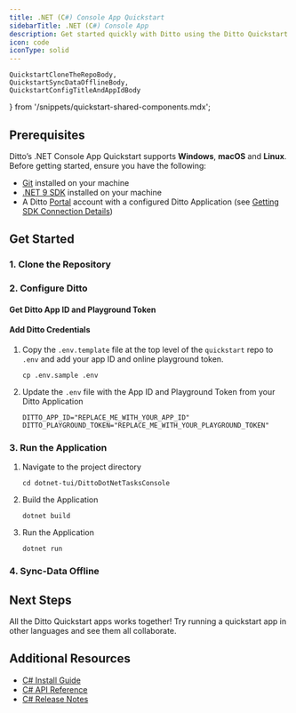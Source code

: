 ```yaml
---
title: .NET (C#) Console App Quickstart
sidebarTitle: .NET (C#) Console App
description: Get started quickly with Ditto using the Ditto Quickstart Applications
icon: code
iconType: solid
---
```


    QuickstartCloneTheRepoBody,
    QuickstartSyncDataOfflineBody,
    QuickstartConfigTitleAndAppIdBody
} from '/snippets/quickstart-shared-components.mdx';

## Prerequisites

Ditto’s .NET Console App Quickstart supports **Windows**, **macOS** and **Linux**. Before getting
started, ensure you have the following:
- [Git](https://git-scm.com/) installed on your machine
- [.NET 9 SDK](https://dotnet.microsoft.com/en-us/download/dotnet/9.0) installed on your machine
- A Ditto [Portal](https://portal.ditto.live) account with a configured Ditto Application
(see [Getting SDK Connection Details](/cloud/portal/getting-sdk-connection-details))

## Get Started

### 1. Clone the Repository
<QuickstartCloneTheRepoBody />

### 2. Configure Ditto

#### Get Ditto App ID and Playground Token
<QuickstartConfigTitleAndAppIdBody />

#### Add Ditto Credentials

1. Copy the `.env.template` file at the top level of the `quickstart` repo to `.env` and add your app ID and online playground token.
    ```shell
    cp .env.sample .env
    ```
2. Update the `.env` file with the App ID and Playground Token from your Ditto Application
    ```shell
    DITTO_APP_ID="REPLACE_ME_WITH_YOUR_APP_ID"
    DITTO_PLAYGROUND_TOKEN="REPLACE_ME_WITH_YOUR_PLAYGROUND_TOKEN"
    ```

### 3. Run the Application

1. Navigate to the project directory
    ```shell
    cd dotnet-tui/DittoDotNetTasksConsole
    ```
2. Build the Application
    ```shell
    dotnet build
    ```
3. Run the Application
    ```shell
    dotnet run
    ```

### 4. Sync-Data Offline

<QuickstartSyncDataOfflineBody/>

## Next Steps

All the Ditto Quickstart apps works together! Try running a quickstart app in other languages and see them all collaborate.

## Additional Resources

- [C# Install Guide](/sdk/latest/install-guides/c-sharp)
- <a href={csharp_4_9_api_link}>C# API Reference</a>
- [C# Release Notes](/sdk/latest/release-notes/c-sharp)
